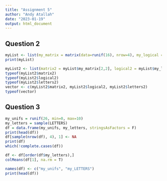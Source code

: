 ```yaml
---
title: "Assignment 5"
author: "Andy Atallah"
date: "2023-01-19"
output: html_document
---
```

## Question 2
```r
myList <- list(my_matrix = matrix(data=runif(16), nrow=4), my_logical = c(runif(100) > 0.5), my_letters = sample(letters))
print(myList)

myList2 <- list(matrix2 = myList$my_matrix[2,2], logical2 = myList$my_logical[2], letters2 = myList$my_letters[2])
typeof(myList2$matrix2)
typeof(myList2$logical2)
typeof(myList2$letters2)
vector <- c(myList2$matrix2, myList2$logical2, myList2$letters2)
typeof(vector)
```
## Question 3
```r
my_unifs = runif(26, min=0, max=10)
my_letters = sample(LETTERS)
df = data.frame(my_unifs, my_letters, stringsAsFactors = F)
print(head(df))
df[sample(nrow(df), 4), 1] <- NA
print(df)
which(!complete.cases(df))

df <- df[order(df$my_letters),]
colMeans(df[1], na.rm = T)

names(df) <- c("my_unifs", "my_LETTERS")
print(head(df))
```